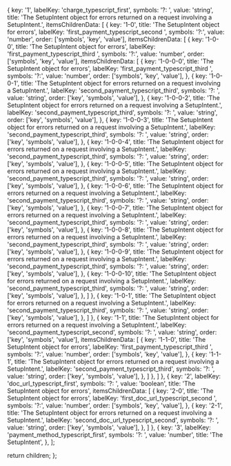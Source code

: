   {
    key: '1',
    labelKey: 'charge_typescript_first',
    symbols: '?: ',
    value: 'string',
    title: 'The SetupIntent object for errors returned on a request involving a SetupIntent.',
    itemsChildrenData: [
      {
        key: '1-0',
        title: 'The SetupIntent object for errors',
        labelKey: 'first_payment_typescript_second  ',
        symbols: '?:',
        value: 'number',
        order: ['symbols', 'key', 'value'],
        itemsChildrenData: [
          {
            key: '1-0-0',
            title: 'The SetupIntent object for errors',
            labelKey: 'first_payment_typescript_third  ',
            symbols: '?:',
            value: 'number',
            order: ['symbols', 'key', 'value'],
            itemsChildrenData: [
              {
                key: '1-0-0-0',
                title: 'The SetupIntent object for errors',
                labelKey: 'first_payment_typescript_third  ',
                symbols: '?:',
                value: 'number',
                order: ['symbols', 'key', 'value'],
              },
              {
                key: '1-0-0-1',
                title: 'The SetupIntent object for errors returned on a request involving a SetupIntent.',
                labelKey: 'second_payment_typescript_third',
                symbols: '?: ',
                value: 'string',
                order: ['key', 'symbols', 'value'],
              },
              {
                key: '1-0-0-2',
                title: 'The SetupIntent object for errors returned on a request involving a SetupIntent.',
                labelKey: 'second_payment_typescript_third',
                symbols: '?: ',
                value: 'string',
                order: ['key', 'symbols', 'value'],
              },
              {
                key: '1-0-0-3',
                title: 'The SetupIntent object for errors returned on a request involving a SetupIntent.',
                labelKey: 'second_payment_typescript_third',
                symbols: '?: ',
                value: 'string',
                order: ['key', 'symbols', 'value'],
              },
              {
                key: '1-0-0-4',
                title: 'The SetupIntent object for errors returned on a request involving a SetupIntent.',
                labelKey: 'second_payment_typescript_third',
                symbols: '?: ',
                value: 'string',
                order: ['key', 'symbols', 'value'],
              },
              {
                key: '1-0-0-5',
                title: 'The SetupIntent object for errors returned on a request involving a SetupIntent.',
                labelKey: 'second_payment_typescript_third',
                symbols: '?: ',
                value: 'string',
                order: ['key', 'symbols', 'value'],
              },
              {
                key: '1-0-0-6',
                title: 'The SetupIntent object for errors returned on a request involving a SetupIntent.',
                labelKey: 'second_payment_typescript_third',
                symbols: '?: ',
                value: 'string',
                order: ['key', 'symbols', 'value'],
              },
              {
                key: '1-0-0-7',
                title: 'The SetupIntent object for errors returned on a request involving a SetupIntent.',
                labelKey: 'second_payment_typescript_third',
                symbols: '?: ',
                value: 'string',
                order: ['key', 'symbols', 'value'],
              },
              {
                key: '1-0-0-8',
                title: 'The SetupIntent object for errors returned on a request involving a SetupIntent.',
                labelKey: 'second_payment_typescript_third',
                symbols: '?: ',
                value: 'string',
                order: ['key', 'symbols', 'value'],
              },
              {
                key: '1-0-0-9',
                title: 'The SetupIntent object for errors returned on a request involving a SetupIntent.',
                labelKey: 'second_payment_typescript_third',
                symbols: '?: ',
                value: 'string',
                order: ['key', 'symbols', 'value'],
              },
              {
                key: '1-0-0-10',
                title: 'The SetupIntent object for errors returned on a request involving a SetupIntent.',
                labelKey: 'second_payment_typescript_third',
                symbols: '?: ',
                value: 'string',
                order: ['key', 'symbols', 'value'],
              },
            ]
          },
          {
            key: '1-0-1',
            title: 'The SetupIntent object for errors returned on a request involving a SetupIntent.',
            labelKey: 'second_payment_typescript_third',
            symbols: '?: ',
            value: 'string',
            order: ['key', 'symbols', 'value'],
          },
        ]
      },
      {
        key: '1-1',
        title: 'The SetupIntent object for errors returned on a request involving a SetupIntent.',
        labelKey: 'second_payment_typescript_second',
        symbols: '?: ',
        value: 'string',
        order: ['key', 'symbols', 'value'],
        itemsChildrenData: [
          {
            key: '1-1-0',
            title: 'The SetupIntent object for errors',
            labelKey: 'first_payment_typescript_third  ',
            symbols: '?:',
            value: 'number',
            order: ['symbols', 'key', 'value'],
          },
          {
            key: '1-1-1',
            title: 'The SetupIntent object for errors returned on a request involving a SetupIntent.',
            labelKey: 'second_payment_typescript_third',
            symbols: '?: ',
            value: 'string',
            order: ['key', 'symbols', 'value'],
          },
        ]
      },
    ]
  },
  {
    key: '2',
    labelKey: 'doc_url_typescript_first',
    symbols: '?: ',
    value: 'boolean',
    title: 'The SetupIntent object for errors',
    itemsChildrenData: [
      {
        key: '2-0',
        title: 'The SetupIntent object for errors',
        labelKey: 'first_doc_url_typescript_second  ',
        symbols: '?:',
        value: 'number',
        order: ['symbols', 'key', 'value'],
      },
      {
        key: '2-1',
        title: 'The SetupIntent object for errors returned on a request involving a SetupIntent.',
        labelKey: 'second_doc_url_typescript_second',
        symbols: '?: ',
        value: 'string',
        order: ['key', 'symbols', 'value'],
      },
    ]
  },
  {
    key: '3',
    labelKey: 'payment_method_typescript_first',
    symbols: '?: ',
    value: 'number',
    title: 'The SetupIntent',
  },
];

  return children;
};
